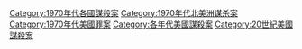 [[Category:1970年代各國謀殺案|Category:1970年代各國謀殺案]]
[[Category:1970年代北美洲谋杀案|Category:1970年代北美洲谋杀案]]
[[Category:1970年代美國罪案|Category:1970年代美國罪案]]
[[Category:各年代美國謀殺案|Category:各年代美國謀殺案]]
[[Category:20世紀美國謀殺案|Category:20世紀美國謀殺案]]